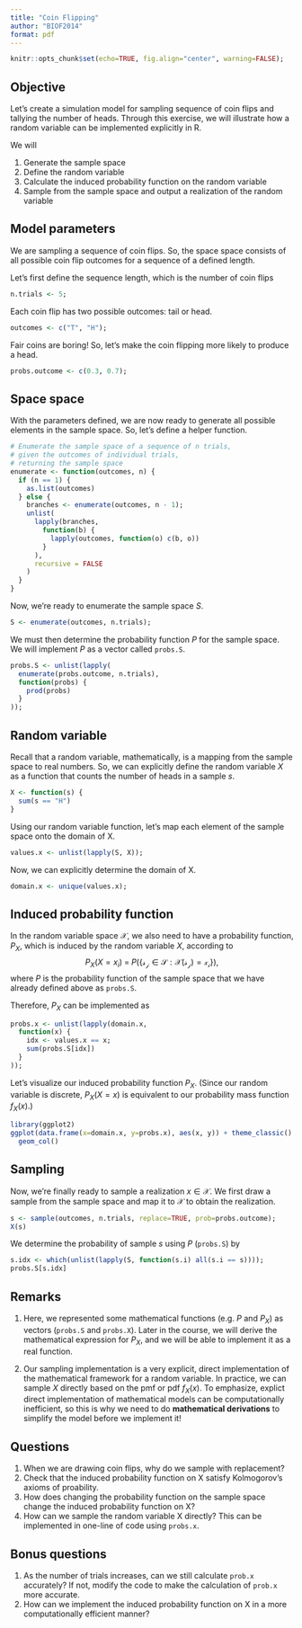 ```yaml
---
title: "Coin Flipping"
author: "BIOF2014"
format: pdf
---
```


```r
knitr::opts_chunk$set(echo=TRUE, fig.align="center", warning=FALSE);
```

## Objective

Let's create a simulation model for sampling sequence of coin flips 
and tallying the number of heads. Through this exercise, we will illustrate
how a random variable can be implemented explicitly in R.

We will

1. Generate the sample space
2. Define the random variable
3. Calculate the induced probability function on the random variable
4. Sample from the sample space and output a realization of the random
   variable


## Model parameters

We are sampling a sequence of coin flips. So, the space space 
consists of all possible coin flip outcomes for a sequence of a defined
length.

Let's first define the sequence length, which is the number of coin flips
```r
n.trials <- 5;
```

Each coin flip has two possible outcomes: tail or head.
```r
outcomes <- c("T", "H");
```

Fair coins are boring! So, let's make the coin flipping more likely to
produce a head.
```r
probs.outcome <- c(0.3, 0.7);
```


## Space space

With the parameters defined, we are now ready to generate all possible
elements in the sample space. So, let's define a helper function.

```r
# Enumerate the sample space of a sequence of n trials,
# given the outcomes of individual trials,
# returning the sample space
enumerate <- function(outcomes, n) {
  if (n == 1) {
    as.list(outcomes)
  } else {
    branches <- enumerate(outcomes, n - 1);
    unlist(
      lapply(branches,
        function(b) {
          lapply(outcomes, function(o) c(b, o))
        }
      ),
      recursive = FALSE
    )
  }
}
```

Now, we're ready to enumerate the sample space $S$.
```r
S <- enumerate(outcomes, n.trials);
```

We must then determine the probability function $P$ for the sample space.
We will implement $P$ as a vector called `probs.S`.
```r
probs.S <- unlist(lapply(
  enumerate(probs.outcome, n.trials),
  function(probs) {
    prod(probs)
  }
));
```

## Random variable

Recall that a random variable, mathematically, is a mapping from the sample
space to real numbers. So, we can explicitly define the random variable $X$
as a function that counts the number of heads in a sample $s$.
```r
X <- function(s) {
  sum(s == "H")
}
```

Using our random variable function, let's map each element of the sample
space onto the domain of X.
```r
values.x <- unlist(lapply(S, X));
```

Now, we can explicitly determine the domain of X.
```r
domain.x <- unique(values.x);
```

## Induced probability function

In the random variable space $\mathcal{X}$, we also need to have a probability
function, $P_X$, which is induced by the random variable $X$, according to
$$
P_X \left( X = x_i \right) \; = \; P \left( \mathcal{\{ s_j \in S : X(s_j) = x_i \}} \right),
$$
where $P$ is the probability function of the sample space that we have already
defined above as `probs.S`.

Therefore, $P_X$ can be implemented as
```r
probs.x <- unlist(lapply(domain.x,
  function(x) {
    idx <- values.x == x;
    sum(probs.S[idx])
  }
));
```

Let's visualize our induced probability function $P_X$.
(Since our random variable is discrete, $P_X(X = x)$ is equivalent to our
probability mass function $f_X(x)$.)
```r
library(ggplot2)
ggplot(data.frame(x=domain.x, y=probs.x), aes(x, y)) + theme_classic() +
  geom_col()
```


## Sampling

Now, we're finally ready to sample a realization $x \in \mathcal{X}$.
We first draw a sample from the sample space and map it to $\mathcal{X}$
to obtain the realization.
```r
s <- sample(outcomes, n.trials, replace=TRUE, prob=probs.outcome);
X(s)
```

We determine the probability of sample $s$ using $P$ (`probs.S`) by
```r
s.idx <- which(unlist(lapply(S, function(s.i) all(s.i == s))));
probs.S[s.idx]
```


## Remarks

1. Here, we represented some mathematical functions (e.g. $P$ and $P_X$) as
   vectors (`probs.S` and `probs.X`). Later in the course, we will 
   derive the mathematical expression for $P_X$, and we will be able to
   implement it as a real function.

2. Our sampling implementation is a very explicit, direct implementation of
   the mathematical framework for a random variable. In practice,
   we can sample $X$ directly based on the pmf or pdf $f_X(x)$.
   To emphasize, explict direct implementation of mathematical models
   can be computationally inefficient, so this is why we need to do
   **mathematical derivations** to simplify the model before we implement it!


## Questions

1. When we are drawing coin flips, why do we sample with replacement?
2. Check that the induced probability function on X satisfy Kolmogorov's
   axioms of proability.
3. How does changing the probability function on the sample space change
   the induced probability function on X?
4. How can we sample the random variable X directly? This can be implemented
   in one-line of code using `probs.x`.


## Bonus questions

1. As the number of trials increases, can we still calculate `prob.x`
   accurately? If not, modify the code to make the calculation of
   `prob.x` more accurate.
2. How can we implement the induced probability function on X in a more
   computationally efficient manner?

